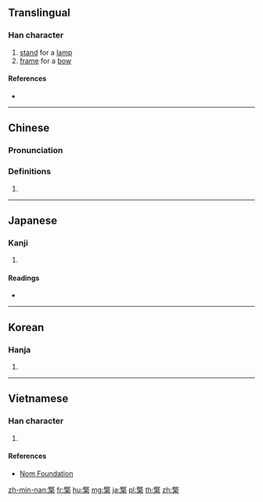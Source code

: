 ==Translingual==

===Han character===
{{Han char|rn=75|rad=木|as=13|sn=17|four=48904|canj=TKD|ids=⿱敬木}}

# [[stand]] for a [[lamp]]
# [[frame]] for a [[bow]]

====References====
* {{Han ref|kx=0557.160|dkj=15681|dj=0946.220|hdz=21288.140|uh=6AA0|ud=27296|bh=C0D2|bd=49362}}

----

==Chinese==
{{zh-forms}}

===Pronunciation===
{{zh-pron
|m=qíng
|c=king4
|mc=y
|oc=y
|ma=
|cat=n
}}

===Definitions===
# {{rfdef|lang=zh}}

----

==Japanese==

===Kanji===
{{ja-kanji|grade=|rs=木13}}

# {{defn|lang=ja|sort=木13}}

====Readings====
* {{ja-readings|on=[[けい]] (kei)|kun=[[ゆだめ]] (yudame), [[ともしび]] (tomoshibi), [[たかつき]] (takatsuki)}}

----

==Korean==

===Hanja===
{{ko-hanja|hangeul=경|eumhun=|rv=gyeong|mr=kyŏng|y=kyeng}}

# {{defn|lang=ko|sort=木13}}

----

==Vietnamese==

===Han character===
{{vi-readings|rs=木13| hanviet = kình}}

# {{defn|lang=vi|sort=木13}}

====References====
*[http://nomfoundation.org/common/nom_details.php?codepoint=6aa0 Nom Foundation]

[[zh-min-nan:檠]]
[[fr:檠]]
[[hu:檠]]
[[mg:檠]]
[[ja:檠]]
[[pl:檠]]
[[th:檠]]
[[zh:檠]]
